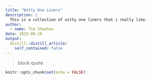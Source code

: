 ```yaml
---
title: "Witty One Liners"
description: |
  This is a collection of witty one liners that i really like.
author:
  - name: Tim Sheehan
date: 2023-06-18
output:
  distill::distill_article:
    self_contained: false
---
```


> block quote 


```r
knitr::opts_chunk$set(echo = FALSE)
```




